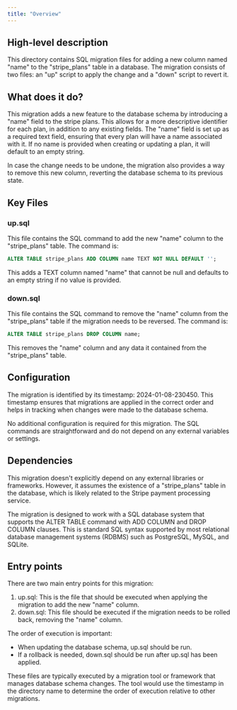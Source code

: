 ```yaml
---
title: "Overview"
---
```


## High-level description
This directory contains SQL migration files for adding a new column named "name" to the "stripe_plans" table in a database. The migration consists of two files: an "up" script to apply the change and a "down" script to revert it.

## What does it do?
This migration adds a new feature to the database schema by introducing a "name" field to the stripe plans. This allows for a more descriptive identifier for each plan, in addition to any existing fields. The "name" field is set up as a required text field, ensuring that every plan will have a name associated with it. If no name is provided when creating or updating a plan, it will default to an empty string.

In case the change needs to be undone, the migration also provides a way to remove this new column, reverting the database schema to its previous state.

## Key Files

### up.sql
This file contains the SQL command to add the new "name" column to the "stripe_plans" table. The command is:

```sql
ALTER TABLE stripe_plans ADD COLUMN name TEXT NOT NULL DEFAULT '';
```

This adds a TEXT column named "name" that cannot be null and defaults to an empty string if no value is provided.

### down.sql
This file contains the SQL command to remove the "name" column from the "stripe_plans" table if the migration needs to be reversed. The command is:

```sql
ALTER TABLE stripe_plans DROP COLUMN name;
```

This removes the "name" column and any data it contained from the "stripe_plans" table.

## Configuration
The migration is identified by its timestamp: 2024-01-08-230450. This timestamp ensures that migrations are applied in the correct order and helps in tracking when changes were made to the database schema.

No additional configuration is required for this migration. The SQL commands are straightforward and do not depend on any external variables or settings.

## Dependencies
This migration doesn't explicitly depend on any external libraries or frameworks. However, it assumes the existence of a "stripe_plans" table in the database, which is likely related to the Stripe payment processing service.

The migration is designed to work with a SQL database system that supports the ALTER TABLE command with ADD COLUMN and DROP COLUMN clauses. This is standard SQL syntax supported by most relational database management systems (RDBMS) such as PostgreSQL, MySQL, and SQLite.

## Entry points
There are two main entry points for this migration:

1. up.sql: This is the file that should be executed when applying the migration to add the new "name" column.
2. down.sql: This file should be executed if the migration needs to be rolled back, removing the "name" column.

The order of execution is important:
- When updating the database schema, up.sql should be run.
- If a rollback is needed, down.sql should be run after up.sql has been applied.

These files are typically executed by a migration tool or framework that manages database schema changes. The tool would use the timestamp in the directory name to determine the order of execution relative to other migrations.